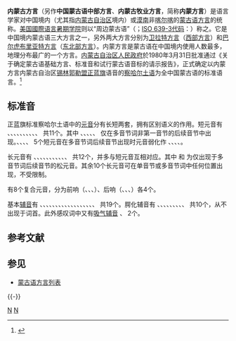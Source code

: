 {{Infobox language
| name        = 内蒙古方言
| nativename  = {{MongolUnicode|ᠥᠪᠥᠷ ᠮᠣᠩᠭᠣᠯ ᠤᠨ <br />ᠠᠮᠠᠨ ᠠᠶᠠᠯᠭᠣ|v}}
| states      = {{PRC}}
| familycolor = 阿尔泰语系
| fam1        = （[[阿尔泰语系|阿尔泰语系]]）<sup>有争议</sup>
| fam2        = [[蒙古语族|蒙古语族]]
| fam3        = [[东蒙古语支|东蒙古语支]]
| fam4        = [[烏里亞特-喀爾喀分支|烏里亞特-喀爾喀分支]]
| fam5        = [[喀尔喀-布里亚特支系|喀尔喀-布里亚特支系]]
| script      = [[蒙古字母|蒙古字母]]、[[西里尔字母|西里尔字母]]、[[八思巴文|八思巴文]]
| nation      = {{CHN}}[[内蒙古自治区|内蒙古自治区]]
| iso1        = mn
| iso2        = mon
| lc1         = mon
| ld1         = 蒙古语 (一般)
| lc2         = khk
| ld2         = 喀尔喀蒙古语
| lc3         = mvf
| ld3         = 周边蒙古语
}}
'''内蒙古方言'''（另作'''中国蒙古语中部方言'''、'''内蒙古牧业方言'''，简称'''内蒙方言'''）是语言学家对中国境内（尤其指[[内蒙古自治区|内蒙古自治区]]境内）或[[漠南|漠南]]非[[喀尔喀蒙古|喀尔喀]]的[[蒙古语|蒙古语]][[方言|方言]]的统称。[[SIL國際|美国國際语言暑期学院]]则以“周边蒙古语”（{{lang-en|Peripheral Mongolian}}；[[ISO_639-3|ISO 639-3代码]]：{{SIL|mvf}}）称之。它是中国境内蒙古语三大方言之一，另外两大方言分别为[[卫拉特语|卫拉特方言]]（[[卫拉特语|西部方言]]）{{SIL|xal}}和[[布里亞特語|巴尔虎布里亚特方言]]（[[布里亞特語|东北部方言]]）{{SIL|bxu}}。内蒙方言是蒙古语在中国境内使用人数最多，地理分布最广的一个方言。[[内蒙古自治区人民政府|内蒙古自治区人民政府]]於1980年3月31日批准通过《关于确定蒙古语基础方言、标准音和试行蒙古语音标的请示报告》，正式确定以内蒙方言内蒙古自治区[[锡林郭勒盟|锡林郭勒盟]][[正蓝旗|正蓝旗]]语音的[[察哈爾蒙古語|察哈尔土语]]为全中国蒙古语的标准语言。<ref>{{cite book |title=蒙古语简志 |author=道布 |publisher=[[民族出版社|民族出版社]] |date=1983年2月 |language=zh-CN }}</ref>

== 标准音 ==

正蓝旗标准察哈尔土语中的[[元音|元音]]分有长短两套，拥有区别语义的作用。短元音有 {{IPA|a}}、{{IPA|ə}}、{{IPA|ɛ}}、{{IPA|i}}、{{IPA|ɪ}}、{{IPA|o}}、{{IPA|ɔ}}、{{IPA|œ}}、{{IPA|ɞ}}、{{IPA|u}}、{{IPA|ʏ}} 共11个。其中 {{IPA|ɛ}}、{{IPA|ɪ}}、{{IPA|œ}}、{{IPA|ɞ}}、{{IPA|u}}、{{IPA|ʏ}} 仅在多音节词非第一音节的后续音节中出现。{{IPA|a}}、{{IPA|ə}}、{{IPA|i}}、{{IPA|o}}、{{IPA|ɔ}} 5个短元音在多音节词后续音节出现时元音弱化作 {{IPA|a̯}}、{{IPA|ə̯}}、{{IPA|i̯}}、{{IPA|o̯}}、{{IPA|ɔ̯}}。

长元音有 {{IPA|aː}}、{{IPA|əː}}、{{IPA|eː}}、{{IPA|ɛː}}、{{IPA|iː}}、{{IPA|ɪː}}、{{IPA|oː}}、{{IPA|ɔː}}、{{IPA|œː}}、{{IPA|ɞː}}、{{IPA|øː}}、{{IPA|uː}} 共12个，并多与短元音互相对应。其中 {{IPA|eː}} 和 {{IPA|øː}} 为仅出现于多音节词后续音节的松元音。其余10个长元音可在单音节或多音节词中任何位置出现，不受限制。

有8个复合元音，分为前响（{{IPA|ɞe}}、{{IPA|ue}}、{{IPA|ʏɪ}}、{{IPA|yi}}）、后响（{{IPA|ɞa}}、{{IPA|uə}}、{{IPA|iɔ}}、{{IPA|iu}}）各4个。

基本[[辅音|辅音]]有 {{IPA|b}}、{{IPA|p}}、{{IPA|m}}、{{IPA|ɸ}}、{{IPA|w}}、{{IPA|d}}、{{IPA|t}}、{{IPA|n}}、{{IPA|l}}、{{IPA|r}}、{{IPA|s}}、{{IPA|d͡ʒ}}、{{IPA|t͡ʃ}}、{{IPA|ʃ}}、{{IPA|j}}、{{IPA|ɡ}}、{{IPA|k}}、{{IPA|ŋ̩}}、{{IPA|x}} 共19个。腭化辅音有 {{IPA|bʲ}}、{{IPA|mʲ}}、{{IPA|dʲ}}、{{IPA|tʲ}}、{{IPA|nʲ}}、{{IPA|lʲ}}、{{IPA|rʲ}}、{{IPA|ɡʲ}}、{{IPA|ŋʲ}}、{{IPA|xʲ}} 共10个，从不出现于词首。此外感叹词中又有[[吸氣音|吸气辅音]] {{IPA|[s‹]}}、{{IPA|[t͡s‹]}} 2个。

{{InterWiki|code=mn|蒙古语}}
{{Incubator|mvf|lang=传统蒙古文}}

== 参考文献 ==
{{Reflist}}

== 参见 ==
{{Portal|语言|中国}}
* [[蒙古语方言列表|蒙古语方言列表]]

{{-}}
{{中國語言}}

[[Category:蒙古语方言|N]]
[[Category:内蒙古语言|N]]